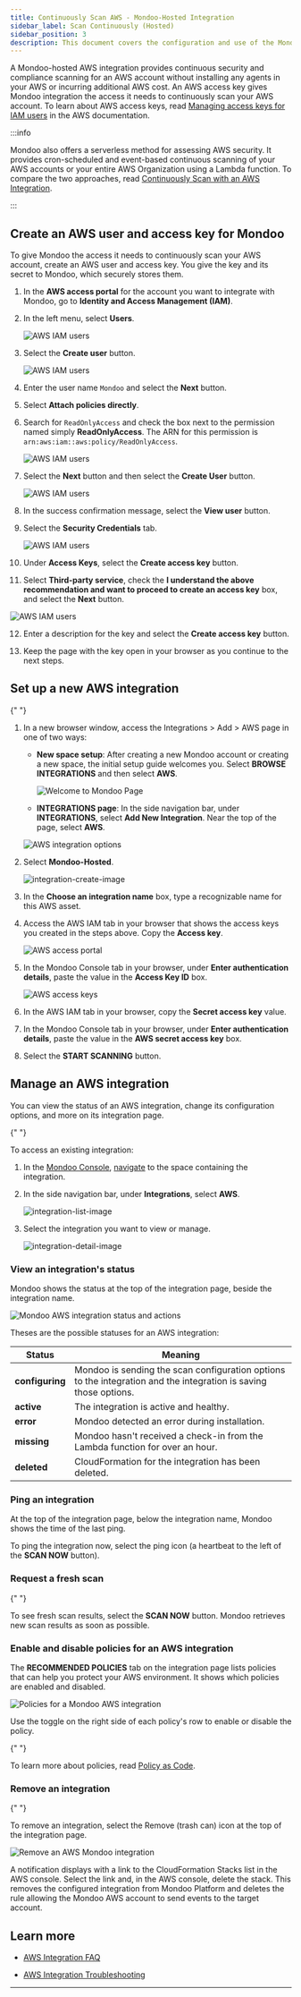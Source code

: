 ```yaml
---
title: Continuously Scan AWS - Mondoo-Hosted Integration
sidebar_label: Scan Continuously (Hosted)
sidebar_position: 3
description: This document covers the configuration and use of the Mondoo-hosted AWS integration to scan AWS accounts and EC2 instances
---
```


A Mondoo-hosted AWS integration provides continuous security and compliance scanning for an AWS account without installing any agents in your AWS or incurring additional AWS cost. An AWS access key gives Mondoo integration the access it needs to continuously scan your AWS account. To learn about AWS access keys, read [Managing access keys for IAM users](https://docs.aws.amazon.com/IAM/latest/UserGuide/id_credentials_access-keys.html) in the AWS documentation.

:::info

Mondoo also offers a serverless method for assessing AWS security. It provides cron-scheduled and event-based continuous scanning of your AWS accounts or your entire AWS Organization using a Lambda function. To compare the two approaches, read [Continuously Scan with an AWS Integration](/platform/infra/cloud/aws/aws-integration-scan/).

:::

## Create an AWS user and access key for Mondoo

To give Mondoo the access it needs to continuously scan your AWS account, create an AWS user and access key. You give the key and its secret to Mondoo, which securely stores them.

1. In the **AWS access portal** for the account you want to integrate with Mondoo, go to **Identity and Access Management (IAM)**.

2. In the left menu, select **Users**.

   ![AWS IAM users](/img/platform/infra/cloud/aws/users.png)

3. Select the **Create user** button.

   ![AWS IAM users](/img/platform/infra/cloud/aws/create-user.png)

4. Enter the user name `Mondoo` and select the **Next** button.

5. Select **Attach policies directly**.

6. Search for `ReadOnlyAccess` and check the box next to the permission named simply **ReadOnlyAccess**. The ARN for this permission is `arn:aws:iam::aws:policy/ReadOnlyAccess`.

   ![AWS IAM users](/img/platform/infra/cloud/aws/attach.png)

7. Select the **Next** button and then select the **Create User** button.

   ![AWS IAM users](/img/platform/infra/cloud/aws/created.png)

8. In the success confirmation message, select the **View user** button.

9. Select the **Security Credentials** tab.

   ![AWS IAM users](/img/platform/infra/cloud/aws/creds.png)

10. Under **Access Keys**, select the **Create access key** button.

11. Select **Third-party service**, check the **I understand the above recommendation and want to proceed to create an access key** box, and select the **Next** button.

   ![AWS IAM users](/img/platform/infra/cloud/aws/key-description.png)

12. Enter a description for the key and select the **Create access key** button.

13. Keep the page with the key open in your browser as you continue to the next steps.

## Set up a new AWS integration


<Partial />{" "}

1. In a new browser window, access the Integrations > Add > AWS page in one of two ways:

   - **New space setup**: After creating a new Mondoo account or creating a new space, the initial setup guide welcomes you. Select **BROWSE INTEGRATIONS** and then select **AWS**.

     ![Welcome to Mondoo Page](/img/platform/start/welcome_to_mondoo.png)

   - **INTEGRATIONS page**: In the side navigation bar, under **INTEGRATIONS**, select **Add New Integration**. Near the top of the page, select **AWS**.

   ![AWS integration options](/img/platform/infra/cloud/aws/hosted-or-serverless.png)

2. Select **Mondoo-Hosted**.

   ![integration-create-image](/img/platform/infra/cloud/aws/add-hosted-top.png)

3. In the **Choose an integration name** box, type a recognizable name for this AWS asset.

4. Access the AWS IAM tab in your browser that shows the access keys you created in the steps above. Copy the **Access key**.

   ![AWS access portal](/img/platform/infra/cloud/aws/keys.png)

5. In the Mondoo Console tab in your browser, under **Enter authentication details**, paste the value in the **Access Key ID** box.

   ![AWS access keys](/img/platform/infra/cloud/aws/auth.png)

6. In the AWS IAM tab in your browser, copy the **Secret access key** value.

7. In the Mondoo Console tab in your browser, under **Enter authentication details**, paste the value in the **AWS secret access key** box.

8. Select the **START SCANNING** button.

## Manage an AWS integration

You can view the status of an AWS integration, change its configuration options, and more on its integration page.

<Partial />{" "}

To access an existing integration:

1. In the [Mondoo Console](https://console.mondoo.com), [navigate](/platform/start/navigate) to the space containing the integration.

2. In the side navigation bar, under **Integrations**, select **AWS**.

   ![integration-list-image](/img/platform/infra/cloud/aws/list.png)

3. Select the integration you want to view or manage.

   ![integration-detail-image](/img/platform/infra/cloud/aws/integration-overview.png)

### View an integration's status

Mondoo shows the status at the top of the integration page, beside the integration name.

![Mondoo AWS integration status and actions](/img/platform/infra/cloud/aws/integration-scan-now.png)

Theses are the possible statuses for an AWS integration:

| Status          | Meaning                                                                                                          |
| --------------- | ---------------------------------------------------------------------------------------------------------------- |
| **configuring** | Mondoo is sending the scan configuration options to the integration and the integration is saving those options. |
| **active**      | The integration is active and healthy.                                                                           |
| **error**       | Mondoo detected an error during installation.                                                                    |
| **missing**     | Mondoo hasn't received a check-in from the Lambda function for over an hour.                                     |
| **deleted**     | CloudFormation for the integration has been deleted.                                                             |

### Ping an integration

At the top of the integration page, below the integration name, Mondoo shows the time of the last ping.

To ping the integration now, select the ping icon (a heartbeat to the left of the **SCAN NOW** button).

### Request a fresh scan

<Partial />{" "}

To see fresh scan results, select the **SCAN NOW** button. Mondoo retrieves new scan results as soon as possible.

### Enable and disable policies for an AWS integration

The **RECOMMENDED POLICIES** tab on the integration page lists policies that can help you protect your AWS environment. It shows which policies are enabled and disabled.

![Policies for a Mondoo AWS integration](/img/platform/infra/cloud/aws/integration-policies.png)

Use the toggle on the right side of each policy's row to enable or disable the policy.

<Partial />{" "}

To learn more about policies, read [Policy as Code](/platform/security/posture/pac/).

### Remove an integration

<Partial />{" "}

To remove an integration, select the Remove (trash can) icon at the top of the integration page.

![Remove an AWS Mondoo integration](/img/platform/infra/cloud/aws/integration-scan-now.png)

A notification displays with a link to the CloudFormation Stacks list in the AWS console. Select the link and, in the AWS console, delete the stack. This removes the configured integration from Mondoo Platform and deletes the rule allowing the Mondoo AWS account to send events to the target account.

## Learn more

- [AWS Integration FAQ](/docs/platform/infra/cloud/aws/lambda/aws-integration-faq/)

- [AWS Integration Troubleshooting](/docs/platform/infra/cloud/aws/lambda/aws-integration-troubleshooting/)

---
